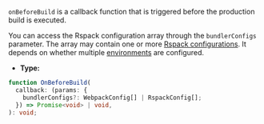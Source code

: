 `onBeforeBuild` is a callback function that is triggered before the production build is executed.

You can access the Rspack configuration array through the `bundlerConfigs` parameter. The array may contain one or more [Rspack configurations](https://rspack.dev/config/). It depends on whether multiple [environments](/config/environments) are configured.

- **Type:**

```ts
function OnBeforeBuild(
  callback: (params: {
    bundlerConfigs?: WebpackConfig[] | RspackConfig[];
  }) => Promise<void> | void,
): void;
```
